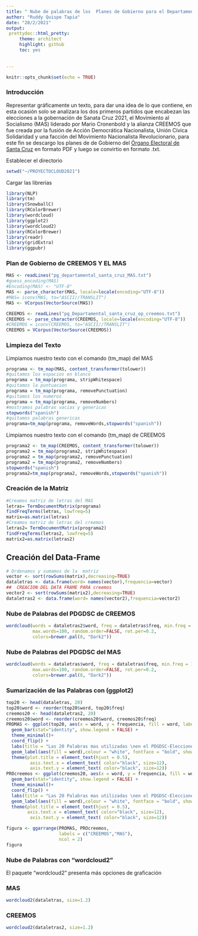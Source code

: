 ```yaml
---
title: " Nube de palabras de los  Planes de Gobierno para el Departamento de Santa Cruz de CREEMOS y el  MAS (Elecciones-2021)"
author: "Ruddy Quispe Tapia"
date: "28/2/2021"
output: 
 prettydoc::html_pretty:
     theme: architect
     highlight: github
     toc: yes
     
   
---
```


```r
knitr::opts_chunk$set(echo = TRUE)
```


### Introducción
Representar gráficamente un texto, para dar una idea de lo que contiene, en esta ocasión solo se analizara los dos primeros partidos que encabezan las elecciones a la gobernación de Sanata Cruz 2021, el Movimiento al Socialismo (MAS) liderado por Mario Cronenbold y la alianza CREEMOS que fue creada por la fusión de Acción Democrática Nacionalista, Unión Cívica Solidaridad y una facción del Movimiento Nacionalista Revolucionario, para este fin se descargo los planes de de Gobierno del  [Órgano Electoral de Santa Cruz](https://santacruz.oep.org.bo/programas-de-gobierno-elecciones-2021/) en formato PDF y luego se convirtio en formato .txt.

 Establecer el directorio
```r
setwd("~/PROYECTOCLOUD2021")
```


 Cargar las librerías

```r
library(NLP)
library(tm)
library(SnowballC)
library(RColorBrewer)
library(wordcloud)
library(ggplot2)
library(wordcloud2)
library(RColorBrewer)
library(readr)
library(gridExtra)
library(ggpubr)

```

### Plan  de Gobierno de  CREEMOS Y EL MAS


```r

MAS <- readLines("pg_departamental_santa_cruz_MAS.txt")
#guess_encoding(MAS)
#Encoding(MAS) <- "UTF-8"
MAS <- parse_character(MAS, locale=locale(encoding="UTF-8"))
#MAS= iconv(MAS, to="ASCII//TRANSLIT")
MAS <- VCorpus(VectorSource(MAS))
```

```r
CREEMOS <- readLines("pg_Departamental_santa_cruz_op_creemos.txt")
CREEMOS <- parse_character(CREEMOS, locale=locale(encoding="UTF-8"))
#CREEMOS = iconv(CREEMOS, to="ASCII//TRANSLIT")
CREEMOS = VCorpus(VectorSource(CREEMOS)) 


```
### Limpieza del Texto 

 Limpiamos nuestro texto con el comando (tm_map) del MAS

```r
programa <- tm_map(MAS, content_transformer(tolower))
#quitamos los espacios en blanco
programa = tm_map(programa, stripWhitespace)
#quitamos la puntuacion
programa = tm_map(programa, removePunctuation)
#quitamos los numeros
programa = tm_map(programa, removeNumbers)
#mostramos palabras vacias y genericas
stopwords("spanish")
#quitamos palabras genericas
programa=tm_map(programa, removeWords,stopwords("spanish"))

```
Limpiamos nuestro texto con el comando (tm_map) de CREEMOS

```r
programa2 <- tm_map(CREEMOS, content_transformer(tolower))
programa2 = tm_map(programa2, stripWhitespace)
programa2 = tm_map(programa2, removePunctuation)
programa2 = tm_map(programa2, removeNumbers)
stopwords("spanish")
programa2=tm_map(programa2, removeWords,stopwords("spanish"))
```


### Creación de la Matriz 

```r
#Creamos matriz de letras del MAS
letras= TermDocumentMatrix(programa)
findFreqTerms(letras, lowfreq=5)
matrix=as.matrix(letras)
#Creamos matriz de letras del creemos
letras2= TermDocumentMatrix(programa2)
findFreqTerms(letras2, lowfreq=5)
matrix2=as.matrix(letras2)

```

## Creación del Data-Frame 
```r
# Ordenamos y sumamos de la  matriz
vector <- sort(rowSums(matrix),decreasing=TRUE) 
dataletras <- data.frame(word= names(vector),frequencia=vector) 
##  CREACION DEL DATA FRAME PARA creemos
vector2 <- sort(rowSums(matrix2),decreasing=TRUE) 
dataletras2 <- data.frame(word= names(vector2),frequencia=vector2) 

```
### Nube de Palabras del  PDGDSC de CREEMOS 

```r
wordcloud(words = dataletras2$word, freq = dataletras$freq, min.freq = 1.5,
          max.words=100, random.order=FALSE, rot.per=0.2, 
          colors=brewer.pal(8, "Dark2"))
```

### Nube de Palabras del  PDGDSC del MAS

```r
wordcloud(words = dataletras$word, freq = dataletras$freq, min.freq = 1.5,
          max.words=100, random.order=FALSE, rot.per=0.2, 
          colors=brewer.pal(8, "Dark2"))
```



### Sumarización de las Palabras con (ggplot2)

```r
top20 <- head(dataletras, 20)
top20$word <- reorder(top20$word, top20$freq)
creemos20 <- head(dataletras2, 20)
creemos20$word <- reorder(creemos20$word, creemos20$freq)
PROMAS <- ggplot(top20, aes(x = word, y = frequencia, fill = word, label = frequencia)) +
  geom_bar(stat="identity", show.legend = FALSE) +
  theme_minimal()+
  coord_flip() +
  labs(title = "Las 20 Palabras mas utilizadas \nen el PDGDSC-Elecciones 2021", x = "Palabras", y = "Palabras contadas") +
  geom_label(aes(fill = word),colour = "white", fontface = "bold", show.legend = FALSE)+
  theme(plot.title = element_text(hjust = 0.5),
         axis.text.x = element_text( color="black", size=12),
         axis.text.y = element_text( color="black", size=12))
PROcreemos <- ggplot(creemos20, aes(x = word, y = frequencia, fill = word, label = frequencia)) +
  geom_bar(stat="identity", show.legend = FALSE) +
  theme_minimal()+
  coord_flip() +
  labs(title = "Las 20 Palabras mas utilizadas \nen el PDGDSC-Elecciones 2021", x = "Palabras", y = "Palabras contadas") +
  geom_label(aes(fill = word),colour = "white", fontface = "bold", show.legend = FALSE)+
  theme(plot.title = element_text(hjust = 0.5), 
        axis.text.x = element_text( color="black", size=12),
         axis.text.y = element_text( color="black", size=12))

figura <- ggarrange(PROMAS, PROcreemos,
                    labels = c("CREEMOS","MAS"),
                    ncol = 2)
figura

```

### Nube de Palabras con “wordcloud2”
El paquete “wordcloud2” presenta más opciones de graficación

### MAS

```r
wordcloud2(dataletras, size=1.2)
```


### CREEMOS 
```r
wordcloud2(dataletras2, size=1.2)
```




